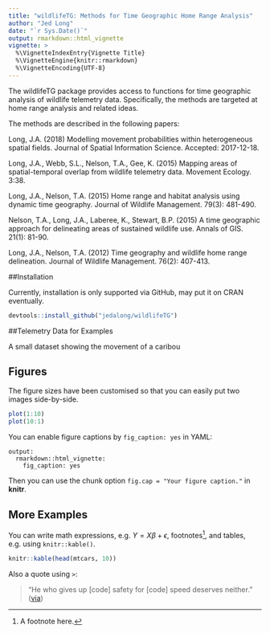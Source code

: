 ```yaml
---
title: "wildlifeTG: Methods for Time Geographic Home Range Analysis"
author: "Jed Long"
date: "`r Sys.Date()`"
output: rmarkdown::html_vignette
vignette: >
  %\VignetteIndexEntry{Vignette Title}
  %\VignetteEngine{knitr::rmarkdown}
  %\VignetteEncoding{UTF-8}
---
```


The wildlifeTG package provides access to functions for time geographic analysis of wildlife telemetry data. Specifically, the methods are targeted at home range analysis and related ideas.

The methods are described in the following papers:

Long, J.A. (2018) Modelling movement probabilities within heterogeneous spatial fields. Journal
of Spatial Information Science. Accepted: 2017-12-18.

Long, J.A., Webb, S.L., Nelson, T.A., Gee, K. (2015) Mapping areas of spatial-temporal
overlap from wildlife telemetry data. Movement Ecology. 3:38.

Long, J.A., Nelson, T.A. (2015) Home range and habitat analysis using dynamic time
geography. Journal of Wildlife Management. 79(3): 481-490.

Nelson, T.A., Long, J.A., Laberee, K., Stewart, B.P. (2015) A time geographic approach for
delineating areas of sustained wildlife use. Annals of GIS. 21(1): 81-90.

Long, J.A., Nelson, T.A. (2012) Time geography and wildlife home range delineation.
Journal of Wildlife Management. 76(2): 407-413.

##Installation

Currently, installation is only supported via GitHub, may put it on CRAN eventually.

```r
devtools::install_github("jedalong/wildlifeTG")
```

##Telemetry Data for Examples

A small dataset showing the movement of a caribou

## Figures

The figure sizes have been customised so that you can easily put two images side-by-side. 

```r
plot(1:10)
plot(10:1)
```

You can enable figure captions by `fig_caption: yes` in YAML:

    output:
      rmarkdown::html_vignette:
        fig_caption: yes

Then you can use the chunk option `fig.cap = "Your figure caption."` in **knitr**.

## More Examples

You can write math expressions, e.g. $Y = X\beta + \epsilon$, footnotes^[A footnote here.], and tables, e.g. using `knitr::kable()`.

```r
knitr::kable(head(mtcars, 10))
```

Also a quote using `>`:

> "He who gives up [code] safety for [code] speed deserves neither."
([via](https://twitter.com/hadleywickham/status/504368538874703872))
